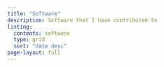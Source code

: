 ```yaml
---
title: "Software"
description: Software that I have contributed to
listing:
  contents: software
  type: grid
  sort: "date desc"
page-layout: full
---
```

